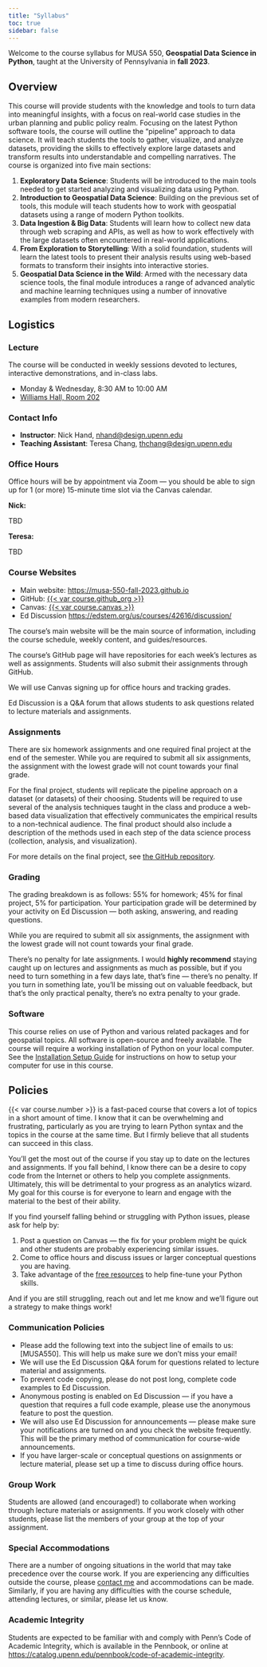 ```yaml
---
title: "Syllabus"
toc: true
sidebar: false
---
```


Welcome to the course syllabus for MUSA 550, **Geospatial Data Science in
Python**, taught at the University of Pennsylvania in **fall 2023**.

## Overview

This course will provide students with the knowledge and tools to turn data into
meaningful insights, with a focus on real-world case studies in the urban
planning and public policy realm. Focusing on the latest Python software tools,
the course will outline the “pipeline” approach to data science. It will teach
students the tools to gather, visualize, and analyze datasets, providing the
skills to effectively explore large datasets and transform results into
understandable and compelling narratives. The course is organized into five main
sections:

1. **Exploratory Data Science**: Students will be introduced to the main tools
   needed to get started analyzing and visualizing data using Python.
2. **Introduction to Geospatial Data Science**: Building on the previous set of
   tools, this module will teach students how to work with geospatial datasets
   using a range of modern Python toolkits.
3. **Data Ingestion & Big Data**: Students will learn how to collect new data
   through web scraping and APIs, as well as how to work effectively with the
   large datasets often encountered in real-world applications.
4. **From Exploration to Storytelling**: With a solid foundation, students 
   will learn the latest tools to present their analysis results using 
   web-based formats to transform their insights into interactive stories.
1. **Geospatial Data Science in the Wild**: Armed with the necessary data
   science tools, the final module introduces a range of advanced analytic
   and machine learning techniques using a number of innovative examples from
   modern researchers.


## Logistics

### Lecture

The course will be conducted in weekly sessions devoted to lectures, interactive
demonstrations, and in-class labs.

- Monday & Wednesday, 8:30 AM to 10:00 AM
- [Williams Hall, Room 202](https://www.isc-cts.upenn.edu/finder/classroominfo.asp?id=WILL-202)

### Contact Info

- **Instructor**: Nick Hand, [nhand@design.upenn.edu](mailto:nhand@design.upenn.edu)
- **Teaching Assistant**: Teresa Chang, [thchang@design.upenn.edu](mailto:thchang@design.upenn.edu)

### Office Hours

Office hours will be by appointment via Zoom — you should be able to
sign up for 1 (or more) 15-minute time slot via the Canvas calendar.

**Nick:**

TBD

**Teresa:**

TBD

### Course Websites

- Main website: [https://musa-550-fall-2023.github.io](https://musa-550-fall-2023.github.io)
- GitHub: [{{< var course.github_org >}}]({{< var course.github_org >}})
- Canvas: [{{< var course.canvas >}}]({{< var course.canvas >}})
- Ed Discussion [https://edstem.org/us/courses/42616/discussion/](https://edstem.org/us/courses/42616/discussion/)

The course's main website will be the main source of information, including
the course schedule, weekly content, and guides/resources.

The course's GitHub page will have repositories for each week's
lectures as well as assignments. Students will also submit their assignments
through GitHub.

We will use Canvas signing up for office hours and tracking grades.

Ed Discussion is a Q&A forum that allows students to ask questions related to 
lecture materials and assignments. 


### Assignments

There are six homework assignments and one required final project at the end 
of the semester. While you are required to submit all six assignments, the
assignment with the lowest grade will not count towards your final grade.

For the final project, students will replicate the pipeline approach on a
dataset (or datasets) of their choosing. Students will be required to use
several of the analysis techniques taught in the class and produce a web-based
data visualization that effectively communicates the empirical results to a
non-technical audience. The final product should also include a description of
the methods used in each step of the data science process (collection, analysis,
and visualization).

For more details on the final project, see [the GitHub
repository]({{< var course.github_org >}}/final-project).

### Grading

The grading breakdown is as follows: 55% for homework; 45% for final project,
5% for participation. Your participation grade will be determined
by your activity on Ed Discussion — both asking, answering, and reading
questions.

While you are required to submit all six assignments, the
assignment with the lowest grade will not count towards your final grade.

There’s no penalty for late assignments. I would **highly recommend** staying 
caught up on lectures and assignments as much as possible, but if 
you need to turn something in a few days late, that’s fine — there’s no penalty. 
If you turn in something late, you'll be missing out on valuable feedback, 
but that's the only practical penalty, there’s no extra penalty to your grade.

### Software

This course relies on use of Python and various related packages and for
geospatial topics. All software is open-source and freely available. The course
will require a working installation of Python on your local computer. See the
[Installation Setup Guide](/resources/install) for
instructions on how to setup your computer for use in this course.

## Policies

{{< var course.number >}} is a fast-paced course that covers a lot of topics in 
a short amount of time. I know that it can be overwhelming and frustrating, 
particularly as you are trying to learn Python syntax and the topics
in the course at the same time. But I firmly believe that all students can 
succeed in this class.

You'll get the most out of the course if you stay up to date on the lectures 
and assignments. If you fall behind, I know there can be a desire to copy code 
from the Internet or others to help you complete assignments. Ultimately, this 
will be detrimental to your progress as an analytics wizard. My goal for this 
course is for everyone to learn and engage with the material to the best of 
their ability. 

::: {callout-important}
If you find yourself falling behind or struggling with Python issues, please 
ask for help by:

1. Post a question on Canvas — the fix for your problem might be quick and other students are probably experiencing similar issues.
1. Come to office hours and discuss issues or larger conceptual questions you are having.
1. Take advantage of the [free resources](./resource/python.qmd) to help fine-tune your Python skills. 
:::

And if you are still struggling, reach out and let me know and we'll figure out a strategy to make things work!

### Communication Policies

- Please add the following text into the subject line of emails to us:
  [MUSA550]. This will help us make sure we don't miss your email!
- We will use the Ed Discussion Q&A forum for questions related to lecture material and assignments.
- To prevent code copying, please do not post long, complete code examples to Ed Discussion.
- Anonymous posting is enabled on Ed Discussion — if you have a question that requires
  a full code example, please use the anonymous feature to post the question.
- We will also use Ed Discussion for announcements — please make sure your
  notifications are turned on and you check the website frequently. This will
  be the primary method of communication for course-wide announcements.
- If you have larger-scale or conceptual questions on assignments or lecture
  material, please set up a time to discuss during office hours.

### Group Work

Students are allowed (and encouraged!) to collaborate when working through
lecture materials or assignments. If you work closely with other students,
please list the members of your group at the top of your assignment.

### Special Accommodations

There are a number of ongoing situations in the world that may take precedence
over the course work. If you are experiencing any difficulties outside the
course, please [contact me](mailto:nhand@design.upenn.edu) and accommodations can be made.
Similarly, if you are having any difficulties with the course schedule,
attending lectures, or similar, please let us know.

### Academic Integrity

Students are expected to be familiar with and comply with Penn’s Code of
Academic Integrity, which is available in the Pennbook, or online at
[https://catalog.upenn.edu/pennbook/code-of-academic-integrity](https://catalog.upenn.edu/pennbook/code-of-academic-integrity).